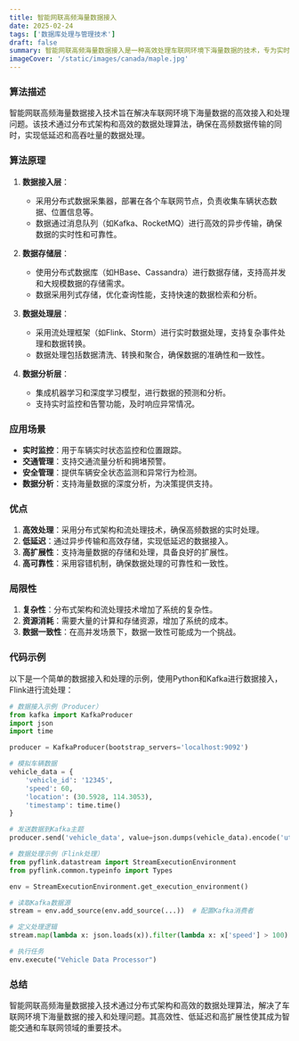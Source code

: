 ```yaml
---
title: 智能网联高频海量数据接入
date: 2025-02-24
tags: ['数据库处理与管理技术']
draft: false
summary: 智能网联高频海量数据接入是一种高效处理车联网环境下海量数据的技术，专为实时监控和快速响应设计，确保数据的高效接入和存储。
imageCover: '/static/images/canada/maple.jpg'
---
```


### 算法描述

智能网联高频海量数据接入技术旨在解决车联网环境下海量数据的高效接入和处理问题。该技术通过分布式架构和高效的数据处理算法，确保在高频数据传输的同时，实现低延迟和高吞吐量的数据处理。

### 算法原理

1. **数据接入层**：

   - 采用分布式数据采集器，部署在各个车联网节点，负责收集车辆状态数据、位置信息等。
   - 数据通过消息队列（如Kafka、RocketMQ）进行高效的异步传输，确保数据的实时性和可靠性。

2. **数据存储层**：

   - 使用分布式数据库（如HBase、Cassandra）进行数据存储，支持高并发和大规模数据的存储需求。
   - 数据采用列式存储，优化查询性能，支持快速的数据检索和分析。

3. **数据处理层**：

   - 采用流处理框架（如Flink、Storm）进行实时数据处理，支持复杂事件处理和数据转换。
   - 数据处理包括数据清洗、转换和聚合，确保数据的准确性和一致性。

4. **数据分析层**：
   - 集成机器学习和深度学习模型，进行数据的预测和分析。
   - 支持实时监控和告警功能，及时响应异常情况。

### 应用场景

- **实时监控**：用于车辆实时状态监控和位置跟踪。
- **交通管理**：支持交通流量分析和拥堵预警。
- **安全管理**：提供车辆安全状态监测和异常行为检测。
- **数据分析**：支持海量数据的深度分析，为决策提供支持。

### 优点

1. **高效处理**：采用分布式架构和流处理技术，确保高频数据的实时处理。
2. **低延迟**：通过异步传输和高效存储，实现低延迟的数据接入。
3. **高扩展性**：支持海量数据的存储和处理，具备良好的扩展性。
4. **高可靠性**：采用容错机制，确保数据处理的可靠性和一致性。

### 局限性

1. **复杂性**：分布式架构和流处理技术增加了系统的复杂性。
2. **资源消耗**：需要大量的计算和存储资源，增加了系统的成本。
3. **数据一致性**：在高并发场景下，数据一致性可能成为一个挑战。

### 代码示例

以下是一个简单的数据接入和处理的示例，使用Python和Kafka进行数据接入，Flink进行流处理：

```python
# 数据接入示例（Producer）
from kafka import KafkaProducer
import json
import time

producer = KafkaProducer(bootstrap_servers='localhost:9092')

# 模拟车辆数据
vehicle_data = {
    'vehicle_id': '12345',
    'speed': 60,
    'location': (30.5928, 114.3053),
    'timestamp': time.time()
}

# 发送数据到Kafka主题
producer.send('vehicle_data', value=json.dumps(vehicle_data).encode('utf-8'))
```

```python
# 数据处理示例（Flink处理）
from pyflink.datastream import StreamExecutionEnvironment
from pyflink.common.typeinfo import Types

env = StreamExecutionEnvironment.get_execution_environment()

# 读取Kafka数据源
stream = env.add_source(env.add_source(...))  # 配置Kafka消费者

# 定义处理逻辑
stream.map(lambda x: json.loads(x)).filter(lambda x: x['speed'] > 100).print()

# 执行任务
env.execute("Vehicle Data Processor")
```

### 总结

智能网联高频海量数据接入技术通过分布式架构和高效的数据处理算法，解决了车联网环境下海量数据的接入和处理问题。其高效性、低延迟和高扩展性使其成为智能交通和车联网领域的重要技术。
